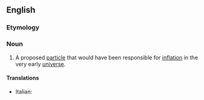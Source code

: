==English==

===Etymology===
{{suffix|en|inflate|on}}

===Noun===
{{wikipedia}}
{{en-noun}}

# {{label|en|physics}} A proposed [[particle]] that would have been responsible for [[inflation]] in the very early [[universe]].

====Translations====
{{trans-top|proposed particle}}
* Italian: {{t|it|inflatone|m}}
{{trans-mid}}
{{trans-bottom}}